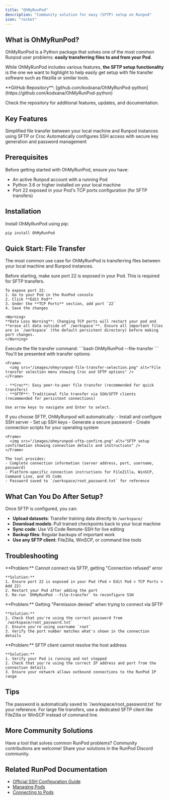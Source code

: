 ```yaml
---
title: "OhMyRunPod"
description: "Community solution for easy (SFTP) setup on Runpod"
icon: "rocket"
---
```


## What is OhMyRunPod?

OhMyRunPod is a Python package that solves one of the most common Runpod user problems: **easily transferring files to and from your Pod**.

While OhMyRunPod includes various features, **the SFTP setup functionality** is the one we want to highlight to help easily get setup with file transfer software such as filezilla or similar tools.

<Info>
**GitHub Repository**: [github.com/kodxana/OhMyRunPod-python](https://github.com/kodxana/OhMyRunPod-python)

Check the repository for additional features, updates, and documentation.
</Info>

## Key Features

<CardGroup cols={2}>
  <Card title="Easy File Transfer" icon="arrow-right-arrow-left">
    Simplified file transfer between your local machine and Runpod instances using SFTP or Croc
  </Card>
  <Card title="Automatic SSH Setup" icon="key">
    Automatically configures SSH access with secure key generation and password management
  </Card>
</CardGroup>

## Prerequisites

Before getting started with OhMyRunPod, ensure you have:

- An active Runpod account with a running Pod
- Python 3.6 or higher installed on your local machine
- Port 22 exposed in your Pod's TCP ports configuration (for SFTP transfers)

## Installation

Install OhMyRunPod using pip:

```bash
pip install OhMyRunPod
```

## Quick Start: File Transfer

The most common use case for OhMyRunPod is transferring files between your local machine and Runpod instances.

<Steps>
  <Step title="Ensure Port 22 is Exposed">
    Before starting, make sure port 22 is exposed in your Pod. This is required for SFTP transfers.
    
    To expose port 22:
    1. Go to your Pod in the RunPod console
    2. Click **Edit Pod**
    3. Under the **TCP Ports** section, add port `22`
    4. Save the changes
    
    <Warning>
    **Data Loss Warning**: Changing TCP ports will restart your pod and **erase all data outside of `/workspace`**. Ensure all important files are in `/workspace` (the default persistent directory) before making port changes.
    </Warning>
  </Step>
  
  <Step title="Run File Transfer Command">
    Execute the file transfer command:
    ```bash
    OhMyRunPod --file-transfer
    ```
  </Step>
  
  <Step title="Choose Transfer Method">
    You'll be presented with transfer options:
    
    <Frame>
      <img src="/images/ohmyrunpod-file-transfer-selection.png" alt="File transfer selection menu showing Croc and SFTP options" />
    </Frame>
    
    - **Croc**: Easy peer-to-peer file transfer (recommended for quick transfers)
    - **SFTP**: Traditional file transfer via SSH/SFTP clients (recommended for persistent connections)
    
    Use arrow keys to navigate and Enter to select.
  </Step>
  
  <Step title="SFTP Setup Complete">
    If you choose SFTP, OhMyRunpod will automatically:
    - Install and configure SSH server
    - Set up SSH keys
    - Generate a secure password
    - Create connection scripts for your operating system
    
    <Frame>
      <img src="/images/ohmyrunpod-sftp-confirm.png" alt="SFTP setup confirmation showing connection details and instructions" />
    </Frame>
    
    The tool provides:
    - Complete connection information (server address, port, username, password)
    - Platform-specific connection instructions for FileZilla, WinSCP, Command Line, and VS Code
    - Password saved to `/workspace/root_password.txt` for reference
  </Step>
</Steps>

## What Can You Do After Setup?

Once SFTP is configured, you can:

- **Upload datasets**: Transfer training data directly to `/workspace/`
- **Download models**: Pull trained checkpoints back to your local machine
- **Sync code**: Use VS Code Remote-SSH for live editing
- **Backup files**: Regular backups of important work
- **Use any SFTP client**: FileZilla, WinSCP, or command line tools


## Troubleshooting

<AccordionGroup>
  <Accordion title="Connection Refused on Port 22">
    **Problem:** Cannot connect via SFTP, getting "Connection refused" error
    
    **Solution:** 
    1. Ensure port 22 is exposed in your Pod (Pod > Edit Pod > TCP Ports > Add 22)
    2. Restart your Pod after adding the port
    3. Re-run `OhMyRunPod --file-transfer` to reconfigure SSH
  </Accordion>
  
  <Accordion title="Permission Denied When Connecting">
    **Problem:** Getting "Permission denied" when trying to connect via SFTP
    
    **Solution:** 
    1. Check that you're using the correct password from `/workspace/root_password.txt`
    2. Ensure you're using username `root`
    3. Verify the port number matches what's shown in the connection details
  </Accordion>
  
  <Accordion title="SFTP Client Can't Find Host">
    **Problem:** SFTP client cannot resolve the host address
    
    **Solution:** 
    1. Verify your Pod is running and not stopped
    2. Check that you're using the correct IP address and port from the connection details
    3. Ensure your network allows outbound connections to the RunPod IP range
  </Accordion>
</AccordionGroup>

## Tips

<Tip>
The password is automatically saved to `/workspace/root_password.txt` for your reference.
</Tip>

<Tip>
For large file transfers, use a dedicated SFTP client like FileZilla or WinSCP instead of command line.
</Tip>

## More Community Solutions

<Info>
Have a tool that solves common RunPod problems? Community contributions are welcome! Share your solutions in the RunPod Discord community.
</Info>

## Related RunPod Documentation

- [Official SSH Configuration Guide](/pods/configuration/use-ssh)
- [Managing Pods](/pods/manage-pods)
- [Connecting to Pods](/pods/connect-to-a-pod)